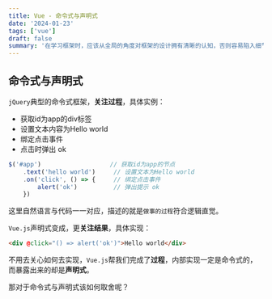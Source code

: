 ```yaml
---
title: Vue - 命令式与声明式
date: '2024-01-23'
tags: ['vue']
draft: false
summary: '在学习框架时，应该从全局的角度对框架的设计拥有清晰的认知，否则容易陷入细节的误区，看不清全貌。'
---
```


## 命令式与声明式

`jQuery`典型的命令式框架，**关注过程**，具体实例：

- 获取id为app的div标签
- 设置文本内容为Hello world
- 绑定点击事件
- 点击时弹出 ok

```js
$('#app')					// 获取id为app的节点
	.text('hello world')	 // 设置文本为Hello world
	.on('click', () => {	 // 绑定点击事件
    	alert('ok')			 // 弹出提示 ok
	})
```

这里自然语言与代码一一对应，描述的就是`做事的过程`符合逻辑直觉。



`Vue.js`声明式变成，更**关注结果**，具体实现：

```Html
<div @click="() => alert('ok')">Hello world</div>
```

不用去关心如何去实现，`Vue.js`帮我们完成了**过程**，内部实现一定是命令式的，而暴露出来的却是**声明式**。


那对于命令式与声明式该如何取舍呢？
